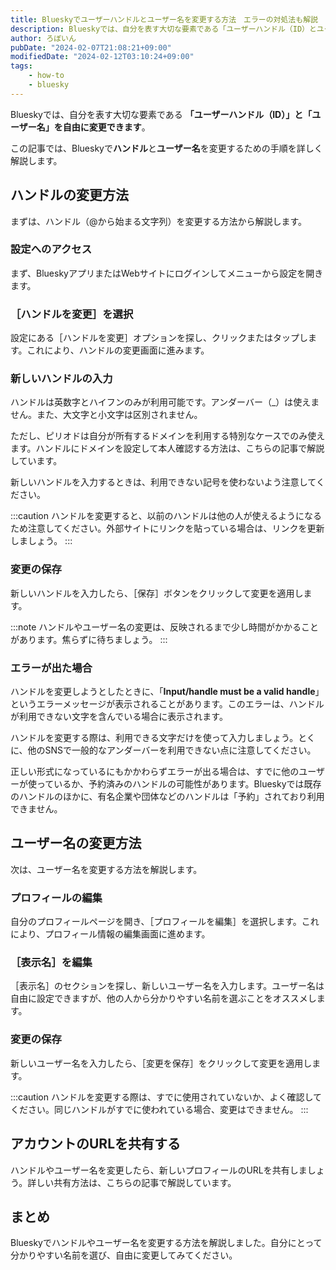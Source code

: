```yaml
---
title: Blueskyでユーザーハンドルとユーザー名を変更する方法　エラーの対処法も解説
description: Blueskyでは、自分を表す大切な要素である「ユーザーハンドル（ID）とユーザー名」を自由に変更できます。この記事では、Blueskyでハンドルとユーザー名を変更するための手順を詳しく解説します。
author: ろぼいん
pubDate: "2024-02-07T21:08:21+09:00"
modifiedDate: "2024-02-12T03:10:24+09:00"
tags:
    - how-to
    - bluesky
---
```



Blueskyでは、自分を表す大切な要素である **「ユーザーハンドル（ID）」と「ユーザー名」を自由に変更できます**。

この記事では、Blueskyで**ハンドル**と**ユーザー名**を変更するための手順を詳しく解説します。

## ハンドルの変更方法

まずは、ハンドル（@から始まる文字列）を変更する方法から解説します。

### 設定へのアクセス

まず、BlueskyアプリまたはWebサイトにログインしてメニューから設定を開きます。

### ［ハンドルを変更］を選択

設定にある［ハンドルを変更］オプションを探し、クリックまたはタップします。これにより、ハンドルの変更画面に進みます。

### 新しいハンドルの入力

ハンドルは英数字とハイフンのみが利用可能です。アンダーバー（_）は使えません。また、大文字と小文字は区別されません。

ただし、ピリオドは自分が所有するドメインを利用する特別なケースでのみ使えます。ハンドルにドメインを設定して本人確認する方法は、こちらの記事で解説しています。

<ArticleCard link="/article/2024/02/07/how-to-identify-yourself-in-bluesky/" />

新しいハンドルを入力するときは、利用できない記号を使わないよう注意してください。

:::caution
ハンドルを変更すると、以前のハンドルは他の人が使えるようになるため注意してください。外部サイトにリンクを貼っている場合は、リンクを更新しましょう。
:::

### 変更の保存

新しいハンドルを入力したら、［保存］ボタンをクリックして変更を適用します。

:::note
ハンドルやユーザー名の変更は、反映されるまで少し時間がかかることがあります。焦らずに待ちましょう。
:::

### エラーが出た場合

ハンドルを変更しようとしたときに、「**Input/handle must be a valid handle**」というエラーメッセージが表示されることがあります。このエラーは、ハンドルが利用できない文字を含んでいる場合に表示されます。

ハンドルを変更する際は、利用できる文字だけを使って入力しましょう。とくに、他のSNSで一般的なアンダーバーを利用できない点に注意してください。

正しい形式になっているにもかかわらずエラーが出る場合は、すでに他のユーザーが使っているか、予約済みのハンドルの可能性があります。Blueskyでは既存のハンドルのほかに、有名企業や団体などのハンドルは「予約」されており利用できません。

## ユーザー名の変更方法

次は、ユーザー名を変更する方法を解説します。

### プロフィールの編集

自分のプロフィールページを開き、［プロフィールを編集］を選択します。これにより、プロフィール情報の編集画面に進めます。

### ［表示名］を編集

［表示名］のセクションを探し、新しいユーザー名を入力します。ユーザー名は自由に設定できますが、他の人から分かりやすい名前を選ぶことをオススメします。

### 変更の保存

新しいユーザー名を入力したら、［変更を保存］をクリックして変更を適用します。

:::caution
ハンドルを変更する際は、すでに使用されていないか、よく確認してください。同じハンドルがすでに使われている場合、変更はできません。
:::

## アカウントのURLを共有する

ハンドルやユーザー名を変更したら、新しいプロフィールのURLを共有しましょう。詳しい共有方法は、こちらの記事で解説しています。

<ArticleCard link="/article/2024/02/09/how-to-share-your-bluesky-profile-link/" />

## まとめ

Blueskyでハンドルやユーザー名を変更する方法を解説しました。自分にとって分かりやすい名前を選び、自由に変更してみてください。
